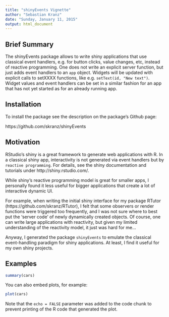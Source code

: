 ```yaml
---
title: "shinyEvents Vignette"
author: "Sebastian Kranz"
date: "Sunday, January 11, 2015"
output: html_document
---
```


## Brief Summary

The shinyEvents package allows to write shiny applications that use classical event handlers, e.g. for button clicks, value changes, etc, instead of reactive programming. One does not write an explicit server function, but just adds event handlers to an `app` object. Widgets will be updated with explicit calls to setXXXX functions, like e.g. `setText(id, "New text")`. Widget values and event handlers can be set in a similar fashion for an app that has not yet started as for an already running app. 

## Installation

To install the package see the description on the package's Github page:

https://github.com/skranz/shinyEvents

## Motivation

RStudio's shiny is a great framework to generate web applications with R. In a classical shiny app, interactivity is not generated via event handlers but by `reactive programming`. For details, see the shiny documentation and tutorials under http://shiny.rstudio.com/.

While shiny's reactive programming model is great for smaller apps, I personally found it less useful for bigger applications that create a lot of interactive dynamic UI.

For example, when writing the initial shiny interface for my package RTutor (https://github.com/skranz/RTutor), I felt that some observers or render functions were triggered too frequently, and I was not sure where to best put the 'server code' of newly dynamically created objects. Of course, one can write large applications with reactivity, but given my limited understanding of the reactivity model, it just was hard for me...

Anyway, I generated the package `shinyEvents` to emulate the classical event-handling paradigm for shiny applications. At least, I find it useful for my own shiny projects. 


## Examples




```r
summary(cars)
```

You can also embed plots, for example:

```r
plot(cars)
```

Note that the `echo = FALSE` parameter was added to the code chunk to prevent printing of the R code that generated the plot.
